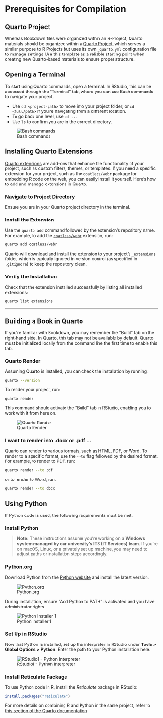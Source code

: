 # Prerequisites for Compilation

## Quarto Project

Whereas Bookdown files were organized within an R-Project, Quarto materials should be organized within a [Quarto Project](https://quarto.org/docs/projects/quarto-projects.html){target="_blank"}, which serves a similar purpose to R Projects but uses its own `_quarto.yml` configuration file to manage settings Use this template as a reliable starting point when creating new Quarto-based materials to ensure proper structure.

## Opening a Terminal

To start using Quarto commands, open a terminal. In RStudio, this can be accessed through the "Terminal" tab, where you can use Bash commands to navigate your project. 

- Use `cd <project-path>` to move into your project folder, or `cd <full/path>` if you're navigating from a different location.
- To go back one level, use `cd ..`.
- Use `ls` to confirm you are in the correct directory.

![Bash commands](images/quarto1.png){#fig-quarto1 fig-align="center"}

## Installing Quarto Extensions

[Quarto extensions](https://quarto.org/docs/extensions/managing.html){target="_blank"} are add-ons that enhance the functionality of your project, such as custom filters, themes, or templates. If you need a specific extension for your project, such as the `coatless/webr` package for embedding R code on the web, you can easily install it yourself. Here’s how to add and manage extensions in Quarto.

### Navigate to Project Directory

Ensure you are in your Quarto project directory in the terminal.

### Install the Extension

Use the `quarto add` command followed by the extension's repository name. For example, to add the [`coatless/webr`](https://github.com/coatless/quarto-webr){target="_blank"} extension, run:

```bash
quarto add coatless/webr
```

Quarto will download and install the extension to your project’s `_extensions` folder, which is typically ignored in version control (as specified in `.gitignore`) to keep the repository clean.

### Verify the Installation

Check that the extension installed successfully by listing all installed extensions:

```bash
quarto list extensions
```

---

## Building a Book in Quarto

If you're familiar with Bookdown, you may remember the “Build” tab on the right-hand side. In Quarto, this tab may not be available by default. Quarto must be initialized locally from the command line the first time to enable this tab.

### Quarto Render

Assuming Quarto is installed, you can check the installation by running:

```bash
quarto --version
```

To render your project, run:

```bash
quarto render
```

This command should activate the “Build” tab in RStudio, enabling you to work with it from here on.

![Quarto Render](images/quarto2.png){#fig-quarto2 fig-align="center"}

### I want to render into .docx or .pdf ...

Quarto can render to various formats, such as HTML, PDF, or Word. To render to a specific format, use the `--to` flag followed by the desired format. For example, to render to PDF, run:

```bash
quarto render --to pdf
```

or to render to Word, run:

```bash
quarto render --to docx
```

## Using Python

If Python code is used, the following requirements must be met:

### Install Python

> **Note:** These instructions assume you're working on a **Windows system managed by our university's ITS (IT Services) team**. If you're on macOS, Linux, or a privately set up machine, you may need to adjust paths or installation steps accordingly.

### Python.org

Download Python from the [Python website](https://www.python.org/downloads/){target="_blank"} and install the latest version.

![Python.org](images/python1.png){#fig-python1 fig-align="center"}

During installation, ensure “Add Python to PATH” is activated and you have administrator rights.

![Python Installer 1](images/python2.png){#fig-python2 fig-align="center"}

### Set Up in RStudio

Now that Python is installed, set up the interpreter in RStudio under **Tools > Global Options > Python**. Enter the path to your Python installation here.

![RStudio1 - Python Interpreter](images/python5.png){#fig-python5 fig-align="center"}

### Install Reticulate Package

To use Python code in R, install the *Reticulate* package in RStudio:

```r
install.packages("reticulate")
```

For more details on combining R and Python in the same project, refer to [this section of the Quarto documentation](https://quarto.org/docs/computations/execution-options.html#engine-binding){target="_blank"}